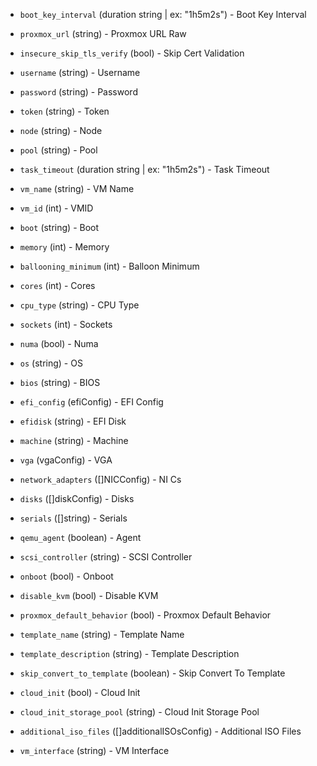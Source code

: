 <!-- Code generated from the comments of the Config struct in builder/proxmox/common/config.go; DO NOT EDIT MANUALLY -->

- `boot_key_interval` (duration string | ex: "1h5m2s") - Boot Key Interval

- `proxmox_url` (string) - Proxmox URL Raw

- `insecure_skip_tls_verify` (bool) - Skip Cert Validation

- `username` (string) - Username

- `password` (string) - Password

- `token` (string) - Token

- `node` (string) - Node

- `pool` (string) - Pool

- `task_timeout` (duration string | ex: "1h5m2s") - Task Timeout

- `vm_name` (string) - VM Name

- `vm_id` (int) - VMID

- `boot` (string) - Boot

- `memory` (int) - Memory

- `ballooning_minimum` (int) - Balloon Minimum

- `cores` (int) - Cores

- `cpu_type` (string) - CPU Type

- `sockets` (int) - Sockets

- `numa` (bool) - Numa

- `os` (string) - OS

- `bios` (string) - BIOS

- `efi_config` (efiConfig) - EFI Config

- `efidisk` (string) - EFI Disk

- `machine` (string) - Machine

- `vga` (vgaConfig) - VGA

- `network_adapters` ([]NICConfig) - NI Cs

- `disks` ([]diskConfig) - Disks

- `serials` ([]string) - Serials

- `qemu_agent` (boolean) - Agent

- `scsi_controller` (string) - SCSI Controller

- `onboot` (bool) - Onboot

- `disable_kvm` (bool) - Disable KVM

- `proxmox_default_behavior` (bool) - Proxmox Default Behavior

- `template_name` (string) - Template Name

- `template_description` (string) - Template Description

- `skip_convert_to_template` (boolean) - Skip Convert To Template

- `cloud_init` (bool) - Cloud Init

- `cloud_init_storage_pool` (string) - Cloud Init Storage Pool

- `additional_iso_files` ([]additionalISOsConfig) - Additional ISO Files

- `vm_interface` (string) - VM Interface

<!-- End of code generated from the comments of the Config struct in builder/proxmox/common/config.go; -->
